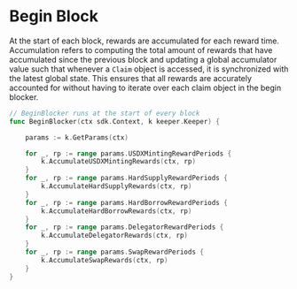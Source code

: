 



# Begin Block

At the start of each block, rewards are accumulated for each reward time. Accumulation refers to computing the total amount of rewards that have accumulated since the previous block and updating a global accumulator value such that whenever a `Claim` object is accessed, it is synchronized with the latest global state. This ensures that all rewards are accurately accounted for without having to iterate over each claim object in the begin blocker.

```go
// BeginBlocker runs at the start of every block
func BeginBlocker(ctx sdk.Context, k keeper.Keeper) {

	params := k.GetParams(ctx)

	for _, rp := range params.USDXMintingRewardPeriods {
		k.AccumulateUSDXMintingRewards(ctx, rp)
	}
	for _, rp := range params.HardSupplyRewardPeriods {
		k.AccumulateHardSupplyRewards(ctx, rp)
	}
	for _, rp := range params.HardBorrowRewardPeriods {
		k.AccumulateHardBorrowRewards(ctx, rp)
	}
	for _, rp := range params.DelegatorRewardPeriods {
		k.AccumulateDelegatorRewards(ctx, rp)
	}
	for _, rp := range params.SwapRewardPeriods {
		k.AccumulateSwapRewards(ctx, rp)
	}
}
```

